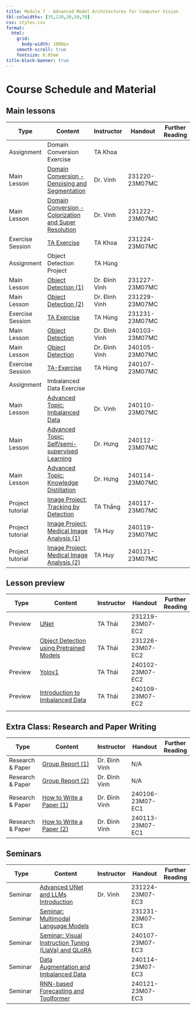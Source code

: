 ```yaml
---
title: Module 7 - Advanced Model Architectures for Computer Vision
tbl-colwidths: [35,120,30,50,70]
css: styles.css
format:
  html:
    grid:
      body-width: 1000px
    smooth-scroll: true
    fontsize: 0.85em
title-block-banner: true
---
```


# Course Schedule and Material

## Main lessons
| Type  | Content     | Instructor   | Handout| Further Reading |
|-----------------------------|-------------------------------------------------------------------|--------------|-------------------|-----------------|
| <span class="badge rounded-pill bg-success">Assignment</span>| Domain Conversion Exercise       | TA Khoa      |        |      |
| <span class="badge rounded-pill bg-primary">Main Lesson</span>| [Domain Conversion - Denoising and Segmentation](https://www.google.com/url?q=https://youtu.be/lMs32sF7Ayo&sa=D&source=editors&ust=1724832556752327&usg=AOvVaw2nPS3yrULkk3EoPzpkn_9D)         | Dr. Vinh     | 231220-23M07MC    |      |
| <span class="badge rounded-pill bg-primary">Main Lesson</span>| [Domain Conversion - Colorization and Super Resolution](https://www.google.com/url?q=https://youtu.be/HqrKcKr7BO0&sa=D&source=editors&ust=1724832556752684&usg=AOvVaw25WYU9ymXVUyjBW4HTr5__)  | Dr. Vinh     | 231222-23M07MC    |      |
| <span class="badge rounded-pill bg-info">Exercise Session</span>| [TA Exercise](https://www.google.com/url?q=https://youtu.be/SdLFbq0lYwc&sa=D&source=editors&ust=1724832556753025&usg=AOvVaw0L-_lVsg99GtcsY1NvfzGm)| TA Khoa      | 231224-23M07MC    |      |
| <span class="badge rounded-pill bg-success">Assignment</span>| Object Detection Project         | TA Hùng      |        |      |
| <span class="badge rounded-pill bg-primary">Main Lesson</span>| [Object Detection (1)](https://www.google.com/url?q=https://youtu.be/1lCS9lpqcwo&sa=D&source=editors&ust=1724832556753477&usg=AOvVaw05TT_aybHs4-mc0gXGpGcD)  | Dr. Đình Vinh| 231227-23M07MC    |      |
| <span class="badge rounded-pill bg-primary">Main Lesson</span>| [Object Detection (2)](https://www.google.com/url?q=https://youtu.be/0S3NRo118pA&sa=D&source=editors&ust=1724832556753747&usg=AOvVaw1dFqs2hpS84f_q-CkDq4Lr)  | Dr. Đình Vinh| 231229-23M07MC    |      |
| <span class="badge rounded-pill bg-info">Exercise Session</span>| [TA Exercise](https://www.google.com/url?q=https://youtu.be/MC0g875zbZU&sa=D&source=editors&ust=1724832556754002&usg=AOvVaw2wPVT9yvyzpWcCz56yVGli)| TA Hùng      | 231231-23M07MC    |      |
| <span class="badge rounded-pill bg-primary">Main Lesson</span>| [Object Detection](https://www.google.com/url?q=https://youtu.be/BoXXy_24Lc4&sa=D&source=editors&ust=1724832556754261&usg=AOvVaw3YcTNTXecEgD89iyJ9pNlu)      | Dr. Đình Vinh| 240103-23M07MC    |      |
| <span class="badge rounded-pill bg-primary">Main Lesson</span>| [Object Detection](https://www.google.com/url?q=https://youtu.be/vqhLNzVFPN4&sa=D&source=editors&ust=1724832556754478&usg=AOvVaw3_dqLha10ZCEje5MkjVXWk)      | Dr. Đình Vinh| 240105-23M07MC    |      |
| <span class="badge rounded-pill bg-info">Exercise Session</span>| [TA-Exercise](https://www.google.com/url?q=https://youtu.be/I_4SNAs2l0w&sa=D&source=editors&ust=1724832556754724&usg=AOvVaw1CGcyQHJDsv8SJIlmX2RUS)| TA Hùng      | 240107-23M07MC    |      |
| <span class="badge rounded-pill bg-success">Assignment</span>| Imbalanced Data Exercise         |   |        |      |
| <span class="badge rounded-pill bg-primary">Main Lesson</span>| [Advanced Topic: Imbalanced Data](https://www.google.com/url?q=https://youtu.be/TXl74SdQys0&sa=D&source=editors&ust=1724832556755242&usg=AOvVaw3voqJI8kulgr0fty9gvCtr)  | Dr. Vinh     | 240110-23M07MC    |      |
| <span class="badge rounded-pill bg-primary">Main Lesson</span>| [Advanced Topic: Self/semi-supervised Learning](https://www.google.com/url?q=https://youtu.be/VYcjApR35lo&sa=D&source=editors&ust=1724832556755674&usg=AOvVaw1rbuCRijlOhp3NVL5Se5du)          | Dr. Hưng     | 240112-23M07MC    |      |
| <span class="badge rounded-pill bg-primary">Main Lesson</span>| [Advanced Topic: Knowledge Distillation](https://www.google.com/url?q=https://youtu.be/nZIo5YtcwU4&sa=D&source=editors&ust=1724832556755972&usg=AOvVaw3Ahk7_yQcB548Y598ys27_)      | Dr. Hưng     | 240114-23M07MC    |      |
|  <span class="badge rounded-pill bg-success">Project tutorial</span>| [Image Project: Tracking by Detection](https://www.google.com/url?q=https://youtu.be/TIZ5VBodinM&sa=D&source=editors&ust=1724832556756257&usg=AOvVaw1SQxTyBhFLR5zAoY8O0qe3)        | TA Thắng     | 240117-23M07MC    |      |
|  <span class="badge rounded-pill bg-success">Project tutorial</span>| [Image Project: Medical Image Analysis (1)](https://www.google.com/url?q=https://youtu.be/bHqXK3_0aBY&sa=D&source=editors&ust=1724832556756644&usg=AOvVaw2M5s_PG76UDtpUI9GxBi8b)   | TA Huy       | 240119-23M07MC    |      |
|  <span class="badge rounded-pill bg-success">Project tutorial</span>| [Image Project: Medical Image Analysis (2)](https://www.google.com/url?q=https://youtu.be/EMbMuSw8-EU&sa=D&source=editors&ust=1724832556756906&usg=AOvVaw2ziZisD133bi-pBZDvg7bd)   | TA Huy       | 240121-23M07MC    |      |


## Lesson preview
| Type  | Content     | Instructor   | Handout| Further Reading |
|-----------------------------|-------------------------------------------------------------------|--------------|-------------------|-----------------|
| <span class="badge rounded-pill bg-primary">Preview</span>          | [UNet](https://www.google.com/url?q=https://youtu.be/q3HfysdFV-U&sa=D&source=editors&ust=1724832556757226&usg=AOvVaw2p0S1NWf1AoUVsA6HnxZjs)       | TA Thái      | 231219-23M07-EC2  |      |
| <span class="badge rounded-pill bg-primary">Preview</span>      | [Object Detection using Pretrained Models](https://www.google.com/url?q=https://youtu.be/2hf3t_cRc7A&sa=D&source=editors&ust=1724832556757522&usg=AOvVaw1Z0GzfqQJKdpZETBEezCx4)    | TA Thái  | 231226-23M07-EC2  |      |
| <span class="badge rounded-pill bg-primary">Preview</span>      | [Yolov1](https://www.google.com/url?q=https://youtu.be/3ABkT9mFPZU&sa=D&source=editors&ust=1724832556757744&usg=AOvVaw0M2qRU_8IWSc3hAF679kIf)     |TA Thái   | 240102-23M07-EC2  |      |
| <span class="badge rounded-pill bg-primary">Preview</span>      | [Introduction to Imbalanced Data](https://www.google.com/url?q=https://youtu.be/nQMrb7ySnIk&sa=D&source=editors&ust=1724832556757910&usg=AOvVaw3h4TXjckQU2nTSbF8w8oBz)  |TA Thái   | 240109-23M07-EC2  |      |
||          

## Extra Class: Research and Paper Writing

| Type  | Content     | Instructor   | Handout| Further Reading |
|-----------------------------|-------------------------------------------------------------------|--------------|-------------------|-----------------|
| Research & Paper| [Group Report (1)](https://www.google.com/url?q=https://youtu.be/G48uhvxE4hY&sa=D&source=editors&ust=1724832556758243&usg=AOvVaw00rTYaaJOQsx8idQATEg7K)      | Dr. Đình Vinh| N/A    |      |
| Research & Paper| [Group Report (2)](https://www.google.com/url?q=https://youtu.be/BoGSS29KXuU&sa=D&source=editors&ust=1724832556758437&usg=AOvVaw3gXuUW36v4aD0tTeEVXg-P)      | Dr. Đình Vinh  | N/A    |      |
| Research & Paper| [How to Write a Paper (1)](https://www.google.com/url?q=https://youtu.be/Ptmf7UQMsuU&sa=D&source=editors&ust=1724832556758642&usg=AOvVaw2eSi_ZC9gBovPvKbLxVRur)         |Dr. Đình Vinh   | 240106-23M07-EC1  |      |
| Research & Paper| [How to Write a Paper (2)](https://www.google.com/url?q=https://youtu.be/gjjX-6QoGvo&sa=D&source=editors&ust=1724832556758904&usg=AOvVaw0AosTO3gzffzTe1LahpVyi)         | Dr. Đình Vinh  | 240113-23M07-EC1  |      |

## Seminars

| Type  | Content     | Instructor   | Handout| Further Reading |
|-----------------------------|-------------------------------------------------------------------|--------------|-------------------|-----------------|
| Seminar          | [Advanced UNet and LLMs Introduction](https://www.google.com/url?q=https://youtu.be/bip6qL9jsZM&sa=D&source=editors&ust=1724832556759145&usg=AOvVaw3mDXVXsQzjovpxqMZPLCnP)         | Dr. Vinh     | 231224-23M07-EC3  |      |
| Seminar          | [Seminar: Multimodal Language Models](https://www.google.com/url?q=https://youtu.be/rFFXkGvzaVw&sa=D&source=editors&ust=1724832556759442&usg=AOvVaw34zm135l8ihXRwj8ooQnE1)         |   | 231231-23M07-EC3  |      |
| Seminar          | [Seminar: Visual Instruction Tuning (LlaVa) and QLoRA](https://www.google.com/url?q=https://youtu.be/_Gfk1EFlOIo&sa=D&source=editors&ust=1724832556759755&usg=AOvVaw2K0iG5QBFhF3mKLii7c-SS)   |   | 240107-23M07-EC3  |      |
| Seminar          | [Data Augmentation and Imbalanced Data](https://www.google.com/url?q=https://youtu.be/7PikDIQWB6c&sa=D&source=editors&ust=1724832556760026&usg=AOvVaw1CCsVBU9JbEoZ5wsPIpqUy)       |   | 240114-23M07-EC3  |      |
| Seminar          | [RNN-based Forecasting and Toolformer](https://www.google.com/url?q=https://youtu.be/NkFczM4yz-A&sa=D&source=editors&ust=1724832556760277&usg=AOvVaw2blH_AYhhpf3hcg_jL-lCJ)        |   | 240121-23M07-EC3  |      |
